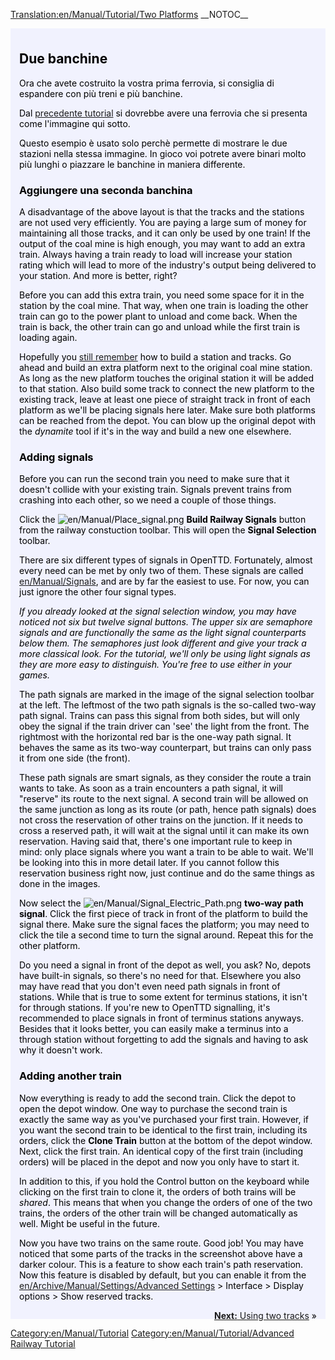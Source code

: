 [[Translation:en/Manual/Tutorial/Two Platforms]]
__NOTOC__

{{en/Tabs|3|1
|en/Manual/Tutorial/Two Platforms|1. Due stazioni<!--
-->|en/Manual/Tutorial/Two Tracks|2. Due binari<!--
-->|en/Manual/Tutorial/Basic Network|3. Basic Network}}
<div style="padding:.5em 1em 1em 1em; border-top:none; background-color:#f1f2fe; color:#000;">
{{en/Manual/Tutorial/Navigation}}
== Due banchine ==
Ora che avete costruito la vostra prima ferrovia, si consiglia di espandere con più treni e più banchine.

Dal [[it/Manual/Tutorial/Tutorial|precedente tutorial]] si dovrebbe avere una ferrovia che si presenta come l'immagine qui sotto.


{{en/Phototable|[[File:en/Manual/Tutorial/Tutorial single track.png|400px]]|Due stazioni, con il binario e il treno (clicca per ingrandire)|none}}
Questo esempio è usato solo perchè permette di mostrare le due stazioni nella stessa immagine. In gioco voi potrete avere binari molto più lunghi o piazzare le banchine in maniera differente.

=== Aggiungere una seconda banchina ===
A disadvantage of the above layout is that the tracks and the stations are not used very efficiently. You are paying a large sum of money for maintaining all those tracks, and it can only be used by one train! If the output of the coal mine is high enough, you may want to add an extra train. Always having a train ready to load will increase your station rating which will lead to more of the industry's output being delivered to your station. And more is better, right?

Before you can add this extra train, you need some space for it in the station by the coal mine. That way, when one train is loading the other train can go to the power plant to unload and come back. When the train is back, the other train can go and unload while the first train is loading again.

Hopefully you [[en/Manual/Tutorial/Trains|still remember]] how to build a station and tracks. Go ahead and build an extra platform next to the original coal mine station. As long as the new platform touches the original station it will be added to that station. Also build some track to connect the new platform to the existing track, leave at least one piece of straight track in front of each platform as we'll be placing signals here later. Make sure both platforms can be reached from the depot. You can blow up the original depot with the ''dynamite'' tool if it's in the way and build a new one elsewhere.

=== Adding signals ===
Before you can run the second train you need to make sure that it doesn't collide with your existing train. Signals prevent trains from crashing into each other, so we need a couple of those things.

Click the [[File:en/Manual/Place signal.png]] '''Build Railway Signals''' button from the railway constuction toolbar. This will open the '''Signal Selection''' toolbar.

There are six different types of signals in OpenTTD. Fortunately, almost every need can be met by only two of them. These signals are called [[en/Manual/Signals]], and are by far the easiest to use. For now, you can just ignore the other four signal types. 

''If you already looked at the signal selection window, you may have noticed not six but twelve signal buttons. The upper six are semaphore signals and are functionally the same as the light signal counterparts below them. The semaphores just look different and give your track a more classical look. For the tutorial, we'll only be using light signals as they are more easy to distinguish. You're free to use either in your games.''

{{en/Phototable|[[File:en/Manual/Yapp signalgui.png]]|Path signals|left}} The path signals are marked in the image of the signal selection toolbar at the left. The leftmost of the two path signals is the so-called two-way path signal. Trains can pass this signal from both sides, but will only obey the signal if the train driver can 'see' the light from the front. The rightmost with the horizontal red bar is the one-way path signal. It behaves the same as its two-way counterpart, but trains can only pass it from one side (the front).

These path signals are smart signals, as they consider the route a train wants to take. As soon as a train encounters a path signal, it will "reserve" its route to the next signal. A second train will be allowed on the same junction as long as its route (or path, hence path signals) does not cross the reservation of other trains on the junction. If it needs to cross a reserved path, it will wait at the signal until it can make its own reservation. Having said that, there's one important rule to keep in mind: only place signals where you want a train to be able to wait. We'll be looking into this in more detail later. If you cannot follow this reservation business right now, just continue and do the same things as done in the images.

Now select the [[File:en/Manual/Signal Electric Path.png]] '''two-way path signal'''. Click the first piece of track in front of the platform to build the signal there. Make sure the signal faces the platform; you may need to click the tile a second time to turn the signal around. Repeat this for the other platform.

{{en/Phototable|[[File:en/Manual/Tutorial/Tutorial two platforms.png|400px]]|The second platform equipped with path signals (click to enlarge)|none}}

Do you need a signal in front of the depot as well, you ask? No, depots have built-in signals, so there's no need for that. Elsewhere you also may have read that you don't even need path signals in front of stations. While that is true to some extent for terminus stations, it isn't for through stations. If you're new to OpenTTD signalling, it's recommended to place signals in front of terminus stations anyways. Besides that it looks better, you can easily make a terminus into a through station without forgetting to add the signals and having to ask why it doesn't work.

=== Adding another train ===
Now everything is ready to add the second train. Click the depot to open the depot window. One way to purchase the second train is exactly the same way as you've purchased your first train. However, if you want the second train to be identical to the first train, including its orders, click the '''Clone Train''' button at the bottom of the depot window. Next, click the first train. An identical copy of the first train (including orders) will be placed in the depot and now you only have to start it.

In addition to this, if you hold the Control button on the keyboard while clicking on the first train to clone it, the orders of both trains will be ''shared''. This means that when you change the orders of one of the two trains, the orders of the other train will be changed automatically as well. Might be useful in the future.

{{en/Phototable|[[File:en/Manual/Tutorial/Tutorial two trains.png|400px]]|Mine station with two platforms and path signals in action (click to enlarge)|none}}

Now you have two trains on the same route. Good job!
You may have noticed that some parts of the tracks in the screenshot above have a darker colour. This is a feature to show each train's path reservation. Now this feature is disabled by default, but you can enable it from the [[en/Archive/Manual/Settings/Advanced Settings]] > Interface > Display options > Show reserved tracks.

<span style="float: right">[[en/Manual/Tutorial/Two Tracks|'''Next:''' Using two tracks]] &raquo;</span>
</div>
[[Category:en/Manual/Tutorial]]
[[Category:en/Manual/Tutorial/Advanced Railway Tutorial]]